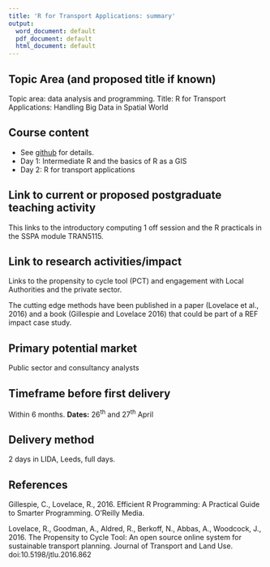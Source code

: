 ```yaml
---
title: 'R for Transport Applications: summary'
output:
  word_document: default
  pdf_document: default
  html_document: default
---
```


## Topic Area (and proposed title if known)

Topic area: data analysis and programming. Title: R for Transport Applications: Handling Big Data in Spatial World

## Course content 

- See [github](https://github.com/ITSLeeds/R4TS/blob/master/courses/GIS4ta-outline.Rmd) for details.
- Day 1: Intermediate R and the basics of R as a GIS
- Day 2: R for transport applications

## Link to current or proposed postgraduate teaching activity

This links to the introductory computing 1 off session and the R practicals in the SSPA module TRAN5115.

## Link to research activities/impact

Links to the propensity to cycle tool (PCT) and engagement with Local Authorities and the private sector.

The cutting edge methods have been published in a paper (Lovelace et al., 2016) and a book (Gillespie and Lovelace 2016) that could be part of a REF impact case study.

## Primary potential market 

Public sector and consultancy analysts


## Timeframe before first delivery 

Within 6 months. **Dates:** 26^th^ and 27^th^ April

## Delivery method

2 days in LIDA, Leeds, full days.

## References

Gillespie, C., Lovelace, R., 2016. Efficient R Programming: A Practical Guide to Smarter Programming. O’Reilly Media.

Lovelace, R., Goodman, A., Aldred, R., Berkoff, N., Abbas, A., Woodcock, J., 2016. The Propensity to Cycle Tool: An open source online system for sustainable transport planning. Journal of Transport and Land Use. doi:10.5198/jtlu.2016.862


